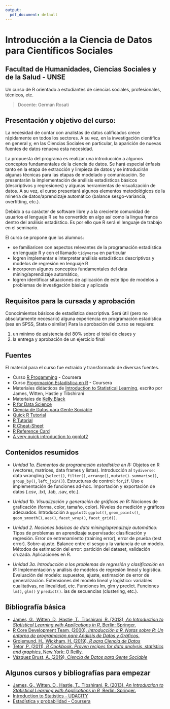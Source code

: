 ```yaml
---
output:
  pdf_document: default
---
```




# Introducción a la Ciencia de Datos para Científicos Sociales
## Facultad de Humanidades, Ciencias Sociales y de la Salud - UNSE

Un curso de R orientado a estudiantes de ciencias sociales, profesionales, técnicos, etc.

> Docente: Germán Rosati

## Presentación y objetivo del curso:
La necesidad de contar con analistas de datos calificados crece rápidamente en todos los sectores. A su vez, en la investigación científica en general y, en las Ciencias Sociales en particular, la aparición de nuevas fuentes de datos renueva esta necesidad.

La propuesta del programa es realizar una introducción a algunos conceptos fundamentales de la ciencia de datos. Se hará especial énfasis tanto en la etapa de extracción y limpieza de datos y se introducirán algunas técnicas para las etapas de modelado y comunicación. Se presentarán la implementación de análisis estadísticos básicos (descriptivos y regresiones) y algunas herramientas de visualización de datos. A su vez, el curso presentará algunos elementos metodológicos de la minería de datos/aprendizaje automático (balance sesgo-variancia, overfitting, etc.).

Debido a su carácter de software libre y a la creciente comunidad de usuarios el lenguaje R se ha convertido en algo así como la lingua franca dentro del análisis estadístico. Es por ello que R será el lenguaje de trabajo en el seminario.

El curso se propone que los alumnos:

- se familiaricen con aspectos relevantes de la programación estadística en lenguaje R y con el llamado `tidyverse` en particular
- logren implementar e interpretar análisis estadísticos descriptivos y modelos de regresión en lenguaje R
- incorporen algunos conceptos fundamentales del data mining/aprendizaje automático,
- logren identificar situaciones de aplicación de este tipo de modelos a problemas de investigación básica y aplicada


## Requisitos para la cursada y aprobación

Conocimientos básicos de estadística descriptiva. Será útil (pero no absolutamente necesario) alguna experiencia en programación estadística (sea en SPSS, Stata o similar)
Para la aprobación del curso se requiere:

1. un mínimo de asistencia del 80% sobre el total de clases y
2. la entrega y aprobación de un ejercicio final


## Fuentes

El material para el curso fue extraído y transformado de diversas fuentes.

- Curso [R Progamming](https://www.coursera.org/learn/r-programming) - Coursera
- Curso [Progrmación Estadística en R](https://www.coursera.org/learn/programacion-estadistica-r) - Coursera
- Materiales didácticos de [Introduction to Statistical Learning](http://www-bcf.usc.edu/~gareth/ISL/), escrito por James, Witten, Hastie y Tibshirani
- Materiales de [Kelly Black](http://www.cyclismo.org/tutorial/R/index.html#)
- [R for Data Science](https://r4ds.had.co.nz/)
- [Ciencia de Datos para Gente Sociable](https://bitsandbricks.github.io/ciencia_de_datos_gente_sociable/)
- [Quick R Tutorial](http://www.statmethods.net/index.html)
- [R Tutorial](http://www.r-tutor.com/)
- [R Cheat-Sheet](https://www.rstudio.com/wp-content/uploads/2016/10/r-cheat-sheet-3.pdf)
- [R Reference Card](https://cran.r-project.org/doc/contrib/Short-refcard.pdf)
- [A very quick introduction to ggplot2](http://chrisladroue.com/extra/ggplot2Intro/introductionGGplot2/)


## Contenidos resumidos

* *Unidad 1a. Elementos de programación estadística en R:* Objetos en R (vectores, matrices, data frames y listas). Introducción al `tydiverse`: data wrangling (`select()`, `filter()`, `arrange()`, `mutate()`. `summarise()`, `group_by()`, `left_join()`). Estructuras de control: `for`,`if`. Uso e implementación de funciones ad-hoc. Importación y exportación de datos (.csv, .txt, .tab, .sav, etc.).

* *Unidad 1b. Visualización y generación de gráficos en R:* Nociones de graficación (forma, color, tamaño, color). Niveles de medición y gráficos adecuados. Introducción a `ggplot2`: `ggplot()`, `geom_points()`, `geom_smooth()`, `aes()`, `facet_wrap()`, `facet_grid()`. 

* *Unidad 2. Nociones básicas de data mining/aprendizaje automático:*  Tipos de problemas en aprendizaje supervisado: clasificación y regresión. Error de entrenamiento (training error), error de prueba (test error). Sobre-ajuste. Balance entre el sesgo y la variancia de un modelo. Métodos de estimación del error: partición del dataset, validación cruzada. Aplicaciones en R.

* *Unidad 3a. Introducción a los problemas de regresión y clasificación en R:*  Implementación y análisis de modelos de regresión lineal y logística. Evaluación del modelo: supuestos, ajuste, estimación de error de generalización. Extensiones del modelo lineal y logístico: variables cualitativas, no linealidad, etc. Funciones lm, glm y predict. Funciones `lm()`, `glm()` y `predict()`.
ías de secuencias (clustering, etc.).



## Bibliografía básica

+ [James, G., Witten, D., Hastie, T., Tibshirani, R. (2013), _An Introduction to Statistical Learning with Applications in R_, Berlin: Springer.](http://www-bcf.usc.edu/~gareth/ISL/)
+ [R Core Development Team, (2000), _Introducción a R. Notas sobre R: Un entorno de programación para Análisis de Datos y Gráficos_.]( https://cran.r-project.org/doc/contrib/R-intro-1.1.0-espanol.1.pdf)
+ [Grolemund, H., Wickham, H. (2019), _R para Ciencia de Datos_](https://es.r4ds.hadley.nz/)
+ [Tetor, P. (2011), _R Cookbook. Proven recipes for data analysis, statistics and graphics_, New York: O Reilly.](http://www.cookbook-r.com/)
+ [Vázquez Brust, A. (2019), _Ciencia de Datos para Gente Sociable_](https://bitsandbricks.github.io/ciencia_de_datos_gente_sociable/)


## Algunos cursos y bibliografías para empezar

+ [James, G., Witten, D., Hastie, T., Tibshirani, R. (2013), _An Introduction to Statistical Learning with Applications in R_, Berlin: Springer.](http://www-bcf.usc.edu/~gareth/ISL/)
+ [Introduction to Statistics - UDACITY](https://www.udacity.com/course/intro-to-statistics--st101)
+ [Estadística y probabilidad - Coursera](https://www.coursera.org/learn/estadistica-probabilidad)

